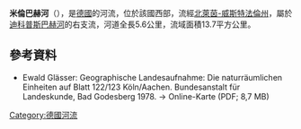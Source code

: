 {{Coord|50.803956|N|6.957499|E|display=title}}

'''米倫巴赫河'''（{{lang-de|Mühlenbach}}），是[[德國|德國]]的河流，位於該國西部，流經[[北萊茵-威斯特法倫州|北萊茵-威斯特法倫州]]，屬於[[迪科普斯巴赫河|迪科普斯巴赫河]]的右支流，河道全長5.6公里，流域面積13.7平方公里。

==參考資料==
* Ewald Glässer: Geographische Landesaufnahme: Die naturräumlichen Einheiten auf Blatt 122/123 Köln/Aachen. Bundesanstalt für Landeskunde, Bad Godesberg 1978. → Online-Karte (PDF; 8,7 MB)

{{Germany-geo-stub}}
[[Category:德國河流|Category:德國河流]]